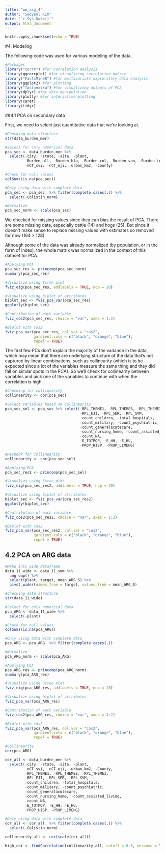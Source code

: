 ```yaml
---
title: "ww_arg_4"
author: "Sooyeol Kim"
date: "`r Sys.Date()`"
output: html_document
---
```


```r
knitr::opts_chunk$set(echo = TRUE)
```

#4. Modeling

The following code was used for various modeling of the data. 

```r
#Packages 
library("corrr") #for correlation analysis
library(ggcorrplot) #for visualizing correlation matrix
library("FactoMineR") #for multivariate exploratory data analysis
library(ggplot2) #for plotting
library("factoextra") #for visualizing outputs of PCA
library(dplyr) #for data manipulation
library(plotly) #for interactive plotting
library(caret)
library(tidyr)
```

##4.1 PCA on secondary data 

First, we need to select just quantitative data that we're looking at. 

```r

#Checking data structure
str(data_burden_mer)

#Select for only numerical data 
pca_sec <- data_burden_mer %>%
  select(-city, -state, -site, -plant, 
         -Burden_all, -Burden_bla, -Burden_col, -Burden_van, -Burden_tet,
         -nCT_svi, -nCT_eji, -urban_km2, -County)

#Check for null values
colSums(is.na(pca_sec))

#Only using data with complete data 
pca_sec <- pca_sec  %>% filter(complete.cases(.)) %>%
  select(-Colistin_norm)

#Normalize 
pca_sec_norm <- scale(pca_sec)

```

We checked for missing values since they can bias the result of PCA. There are some missing data, especially cattle (14) and hogs (25). But since it doesn't make sense to replace missing values with estimates so removed for now (164 > 128). 

Although some of the data was already normalized (by population, or in the form of index), the whole matrix was normalized in the context of this dataset for PCA. 

```r
#Applying PCA
pca_sec_res <- princomp(pca_sec_norm)
summary(pca_sec_res)

#Visualize using Scree plot
fviz_eig(pca_sec_res, addlabels = TRUE, ncp = 20)

#Visualize using biplot of attributes
biplot_sec <- fviz_pca_var(pca_sec_res)
ggplotly(biplot_sec)

#Contribution of each variable
fviz_cos2(pca_sec_res, choice = "var", axes = 1:2)

#Biplot with cos2 
fviz_pca_var(pca_sec_res, col.var = "cos2",
             gardient.cols = c("black", "orange", "blue"),
             repel = TRUE)

```

The first few PCs don't explain the majority of the variance in the data, which may mean that there are underlying structure of the data that's not captured by linear combinations, such as collinearity (which is to be expected since a lot of the variables measure the same thing and they did fall on similar spots in the PCA). So we'll check for collinearity between variables and pick one of the variables to continue with when the correlation is high. 

```r
#Checking for collinearity
collinearity <- cor(pca_sec)

#Select variables based on collinearity 
pca_sec_sel <- pca_sec %>% select(-RPL_THEME1, -RPL_THEMES, -RPL_THEME3,
                                  -RPL_EJI, -RPL_SER, -RPL_SVM,
                                  -count_children, -total_hospitals, 
                                  -count_military, -count_psychiatric,
                                  -count_generalacutecare,
                                  -count_nursing_home, -count_assisted_living,
                                  -count_NA,
                                  -E_TOTPOP, -E_HH, -E_HU,
                                  -PROP_HISP, -PROP_LIMENG)

#Recheck for collinearity
collinearity <- cor(pca_sec_sel)

#Applying PCA
pca_sec_res2 <- princomp(pca_sec_sel)

#Visualize using Scree plot
fviz_eig(pca_sec_res2, addlabels = TRUE, ncp = 20)

#Visualize using biplot of attributes
biplot_sec <- fviz_pca_var(pca_sec_res2)
ggplotly(biplot_sec)

#Contribution of each variable
fviz_cos2(pca_sec_res2, choice = "var", axes = 1:2)

#Biplot with cos2 
fviz_pca_var(pca_sec_res2, col.var = "cos2",
             gardient.cols = c("black", "orange", "blue"),
             repel = TRUE)
```

## 4.2 PCA on ARG data 

```r
#Make into wide dataframe 
data_11_wide <- data_11_sum %>% 
  ungroup() %>%
  select(plant, target, mean_ARG_S) %>%
  pivot_wider(names_from = target, values_from = mean_ARG_S)

#Checking data structure
str(data_11_wide)

#Select for only numerical data 
pca_ARG <- data_11_wide %>%
  select(-plant)

#Check for null values
colSums(is.na(pca_ARG))

#Only using data with complete data 
pca_ARG <- pca_ARG  %>% filter(complete.cases(.))

#Normalize 
pca_ARG_norm <- scale(pca_ARG)

#Applying PCA
pca_ARG_res <- princomp(pca_ARG_norm)
summary(pca_ARG_res)

#Visualize using Scree plot
fviz_eig(pca_ARG_res, addlabels = TRUE, ncp = 20)

#Visualize using biplot of attributes
fviz_pca_var(pca_ARG_res)

#Contribution of each variable
fviz_cos2(pca_ARG_res, choice = "var", axes = 1:2)

#Biplot with cos2 
fviz_pca_var(pca_ARG_res, col.var = "cos2",
             gardient.cols = c("black", "orange", "blue"),
             repel = TRUE)

#Collinearity 
cor(pca_ARG)

cor_all <- data_burden_mer %>%
  select(-city, -state, -site, -plant, 
         -nCT_svi, -nCT_eji, -urban_km2, -County,
         -RPL_THEME1, -RPL_THEMES, -RPL_THEME3,
         -RPL_EJI, -RPL_SER, -RPL_SVM,
         -count_children, -total_hospitals, 
         -count_military, -count_psychiatric,
         -count_generalacutecare,
         -count_nursing_home, -count_assisted_living,
         -count_NA,
         -E_TOTPOP, -E_HH, -E_HU,
         -PROP_HISP, -PROP_LIMENG)

#Only using data with complete data 
cor_all <- cor_all  %>% filter(complete.cases(.)) %>%
  select(-Colistin_norm)

collinearity_all <- cor(scale(cor_all))

high_cor <- findCorrelation(collinearity_all, cutoff = 0.8, verbose = TRUE)

```
